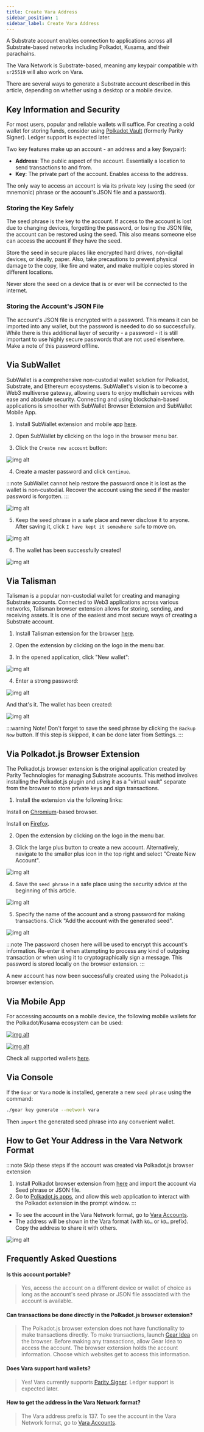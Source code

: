 ```yaml
---
title: Create Vara Address
sidebar_position: 1
sidebar_label: Create Vara Address
---
```


A Substrate account enables connection to applications across all Substrate-based networks including Polkadot, Kusama, and their parachains.

The Vara Network is Substrate-based, meaning any keypair compatible with `sr25519` will also work on Vara.

There are several ways to generate a Substrate account described in this article, depending on whether using a desktop or a mobile device.

## Key Information and Security

For most users, popular and reliable wallets will suffice. For creating a cold wallet for storing funds, consider using [Polkadot Vault](polkadot-vault.mdx) (formerly Parity Signer). Ledger support is expected later.

Two key features make up an account - an address and a key (keypair):

- **Address**: The public aspect of the account. Essentially a location to send transactions to and from.
- **Key**: The private part of the account. Enables access to the address.

The only way to access an account is via its private key (using the seed (or mnemonic) phrase or the account's JSON file and a password).

### Storing the Key Safely

The seed phrase is the key to the account. If access to the account is lost due to changing devices, forgetting the password, or losing the JSON file, the account can be restored using the seed. This also means someone else can access the account if they have the seed.

Store the seed in secure places like encrypted hard drives, non-digital devices, or ideally, paper. Also, take precautions to prevent physical damage to the copy, like fire and water, and make multiple copies stored in different locations.

Never store the seed on a device that is or ever will be connected to the internet.

### Storing the Account's JSON File

The account's JSON file is encrypted with a password. This means it can be imported into any wallet, but the password is needed to do so successfully. While there is this additional layer of security - a password - it is still important to use highly secure passwords that are not used elsewhere. Make a note of this password offline.

## Via SubWallet

SubWallet is a comprehensive non-custodial wallet solution for Polkadot, Substrate, and Ethereum ecosystems. SubWallet's vision is to become a Web3 multiverse gateway, allowing users to enjoy multichain services with ease and absolute security. Connecting and using blockchain-based applications is smoother with SubWallet Browser Extension and SubWallet Mobile App.

1. Install SubWallet extension and mobile app [here](https://subwallet.app/download.html).

2. Open SubWallet by clicking on the logo in the browser menu bar.

3. Click the `Create new account` button:

![img alt](./img/subwallet-1.png)

4. Create a master password and click `Continue`.

:::note
SubWallet cannot help restore the password once it is lost as the wallet is non-custodial. Recover the account using the seed if the master password is forgotten.
:::

![img alt](./img/subwallet-2.png)

5. Keep the seed phrase in a safe place and never disclose it to anyone. After saving it, click `I have kept it somewhere safe` to move on.

![img alt](./img/subwallet-3.png)

6. The wallet has been successfully created!

![img alt](./img/subwallet-4.png)

## Via Talisman

Talisman is a popular non-custodial wallet for creating and managing Substrate accounts. Connected to Web3 applications across various networks, Talisman browser extension allows for storing, sending, and receiving assets. It is one of the easiest and most secure ways of creating a Substrate account.

1. Install Talisman extension for the browser [here](https://talisman.xyz/).

2. Open the extension by clicking on the logo in the menu bar.

3. In the opened application, click "New wallet":

![img alt](./img/talisman-1.png)

4. Enter a strong password:

![img alt](./img/talisman-2.png)

And that's it. The wallet has been created:

![img alt](./img/talisman-3.png)

:::warning Note!
Don't forget to save the seed phrase by clicking the `Backup Now` button. If this step is skipped, it can be done later from Settings.
:::

## Via Polkadot.js Browser Extension

The Polkadot.js browser extension is the original application created by Parity Technologies for managing Substrate accounts. This method involves installing the Polkadot.js plugin and using it as a "virtual vault" separate from the browser to store private keys and sign transactions.

1. Install the extension via the following links:

Install on [Chromium](https://chrome.google.com/webstore/detail/polkadot%7Bjs%7D-extension/mopnmbcafieddcagagdcbnhejhlodfdd?hl=en)-based browser.

Install on [Firefox](https://addons.mozilla.org/en-US/firefox/addon/polkadot-js-extension).

2. Open the extension by clicking on the logo in the menu bar.

3. Click the large plus button to create a new account. Alternatively, navigate to the smaller plus icon in the top right and select "Create New Account".

![img alt](./img/create-account-1.png)

4. Save the `seed phrase` in a safe place using the security advice at the beginning of this article.

![img alt](./img/create-account-2.png)

5. Specify the name of the account and a strong password for making transactions. Click "Add the account with the generated seed".

![img alt](./img/create-account-3.png)

:::note
The password chosen here will be used to encrypt this account's information. Re-enter it when attempting to process any kind of outgoing transaction or when using it to cryptographically sign a message. This password is stored locally on the browser extension.
:::

A new account has now been successfully created using the Polkadot.js browser extension.

## Via Mobile App

For accessing accounts on a mobile device, the following mobile wallets for the Polkadot/Kusama ecosystem can be used:

[![img alt](./img/subwallet-logo2.png)](https://subwallet.app/)

[![img alt](./img/nova-logo.png)](https://novawallet.io/)

Check all supported wallets [here](https://wiki.polkadot.network/docs/build-wallets).

## Via Console

If the `Gear` or `Vara` node is installed, generate a new `seed phrase` using the command:

```sh
./gear key generate --network vara
```

Then `import` the generated seed phrase into any convenient wallet.

## How to Get Your Address in the Vara Network Format

:::note Skip these steps if the account was created via Polkadot.js browser extension

1. Install Polkadot browser extension from [here](https://polkadot.js.org/extension/) and import the account via Seed phrase or JSON file.
2. Go to [Polkadot.js apps](https://polkadot.js.org/apps), and allow this web application to interact with the Polkadot extension in the prompt window.
   :::

- To see the account in the Vara Network format, go to [Vara Accounts](https://polkadot.js.org/apps/?rpc=wss%3A%2F%2Frpc.vara.network#/accounts).
- The address will be shown in the Vara format (with `kG…` or `kD…` prefix). Copy the address to share it with others.

![img alt](./img/pdjs-vara-account.png)

## Frequently Asked Questions

#### Is this account portable?

> Yes, access the account on a different device or wallet of choice as long as the account's seed phrase or JSON file associated with the account is available.

#### Can transactions be done directly in the Polkadot.js browser extension?

> The Polkadot.js browser extension does not have functionality to make transactions directly.
> To make transactions, launch [Gear Idea](https://idea.gear-tech.io) on the browser.
> Before making any transactions, allow Gear Idea to access the account.
> The browser extension holds the account information. Choose which websites get to access this information.

#### Does Vara support hard wallets?

> Yes! Vara currently supports [Parity Signer](polkadot-vault.mdx). Ledger support is expected later.

#### How to get the address in the Vara Network format?

> The Vara address prefix is 137. To see the account in the Vara Network format, go to [Vara Accounts](https://polkadot.js.org/apps/?rpc=wss%3A%2F%2Frpc.vara.network#/accounts).
